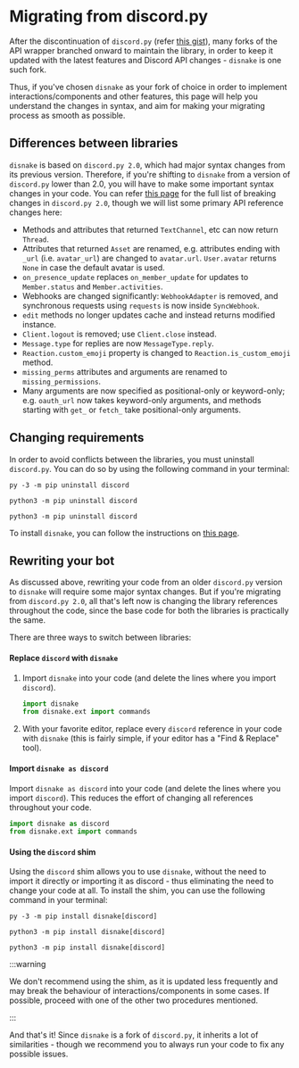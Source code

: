 # Migrating from discord.py

<!-- Imports for content tabs -->


After the discontinuation of `discord.py` (refer
[this gist](https://gist.github.com/Rapptz/4a2f62751b9600a31a0d3c78100287f1)), many forks of the API wrapper branched
onward to maintain the library, in order to keep it updated with the latest features and Discord API changes - `disnake`
is one such fork.

Thus, if you've chosen `disnake` as your fork of choice in order to implement interactions/components and other
features, this page will help you understand the changes in syntax, and aim for making your migrating process as smooth
as possible.

## Differences between libraries

`disnake` is based on `discord.py 2.0`, which had major syntax changes from its previous version. Therefore, if you're
shifting to `disnake` from a version of `discord.py` lower than 2.0, you will have to make some important syntax changes
in your code. You can refer [this page](https://gist.github.com/apple502j/f75b4f24652f04de85c7084ffd73ec58) for the full
list of breaking changes in `discord.py 2.0`, though we will list some primary API reference changes here:

-   Methods and attributes that returned `TextChannel`, etc can now return `Thread`.
-   Attributes that returned `Asset` are renamed, e.g. attributes ending with `_url` (i.e. `avatar_url`) are changed to
    `avatar.url`. `User.avatar` returns `None` in case the default avatar is used.
-   `on_presence_update` replaces `on_member_update` for updates to `Member.status` and `Member.activities`.
-   Webhooks are changed significantly: `WebhookAdapter` is removed, and synchronous requests using `requests` is now
    inside `SyncWebhook`.
-   `edit` methods no longer updates cache and instead returns modified instance.
-   `Client.logout` is removed; use `Client.close` instead.
-   `Message.type` for replies are now `MessageType.reply`.
-   `Reaction.custom_emoji` property is changed to `Reaction.is_custom_emoji` method.
-   `missing_perms` attributes and arguments are renamed to `missing_permissions`.
-   Many arguments are now specified as positional-only or keyword-only; e.g. `oauth_url` now takes keyword-only
    arguments, and methods starting with `get_` or `fetch_` take positional-only arguments.

## Changing requirements

In order to avoid conflicts between the libraries, you must uninstall `discord.py`. You can do so by using the following
command in your terminal:

<Tabs groupId="operating-systems">
<TabItem value="windows" label="Windows">

```
py -3 -m pip uninstall discord
```

</TabItem>
<TabItem value="macos" label="macOS">

```
python3 -m pip uninstall discord
```

</TabItem>
<TabItem value="linux" label="Linux">

```
python3 -m pip uninstall discord
```

</TabItem>
</Tabs>

To install `disnake`, you can follow the instructions on [this page](./installing-disnake).

## Rewriting your bot

As discussed above, rewriting your code from an older `discord.py` version to `disnake` will require some major syntax
changes. But if you're migrating from `discord.py 2.0`, all that's left now is changing the library references
throughout the code, since the base code for both the libraries is practically the same.

There are three ways to switch between libraries:

#### Replace `discord` with `disnake`

1. Import `disnake` into your code (and delete the lines where you import `discord`).

    ```py
    import disnake
    from disnake.ext import commands
    ```

2. With your favorite editor, replace every `discord` reference in your code with `disnake` (this is fairly simple, if
   your editor has a "Find & Replace" tool).

#### Import `disnake as discord`

Import `disnake as discord` into your code (and delete the lines where you import `discord`). This reduces the effort of
changing all references throughout your code.

```py
import disnake as discord
from disnake.ext import commands
```

#### Using the `discord` shim

Using the `discord` shim allows you to use `disnake`, without the need to import it directly or importing it as
discord - thus eliminating the need to change your code at all. To install the shim, you can use the following command
in your terminal:

<Tabs groupId="operating-systems">
<TabItem value="windows" label="Windows">

```
py -3 -m pip install disnake[discord]
```

</TabItem>
<TabItem value="macos" label="macOS">

```
python3 -m pip install disnake[discord]
```

</TabItem>
<TabItem value="linux" label="Linux">

```
python3 -m pip install disnake[discord]
```

</TabItem>
</Tabs>

:::warning

We don't recommend using the shim, as it is updated less frequently and may break the behaviour of
interactions/components in some cases. If possible, proceed with one of the other two procedures mentioned.

:::

And that's it! Since `disnake` is a fork of `discord.py`, it inherits a lot of similarities - though we recommend you to
always run your code to fix any possible issues.
